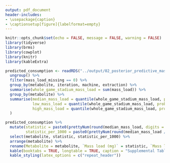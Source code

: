 ```yaml
---
output: pdf_document
header-includes:
- \usepackage{caption}
- \captionsetup[figure]{labelformat=empty}
---
```

\captionsetup[table]{labelformat=empty}
```r
knitr::opts_chunk$set(echo = FALSE, message = FALSE, warning = FALSE)
library(tidyverse)
library(brms)
library(cowplot)
library(knitr)
library(kableExtra)

predicted_consumption <- readRDS("../output/02_posterior_predictive_mass_load.rds") %>%
  ungroup() %>%
  filter(mass_load_missing == 0) %>%
  group_by(metabolite, iteration, machine, extraction) %>%
  summarise(whole_game_stadium_mass_load = sum(mass_load)) %>%
  group_by(metabolite) %>%
  summarise(median_mass_load = quantile(whole_game_stadium_mass_load, probs = 0.5, na.rm = FALSE),
            low_mass_load = quantile(whole_game_stadium_mass_load, probs = 0.25, na.rm = FALSE),
            high_mass_load = quantile(whole_game_stadium_mass_load, probs = 0.75, na.rm = FALSE),
  )
```

```r
predicted_consumption %>% 
  mutate(statistic = paste0(prettyNum(round(median_mass_load, digits = 2), big.mark = ","), " (", prettyNum(round(low_mass_load , digits = 2), big.mark = ","), ", ", prettyNum(round(high_mass_load, digits = 2), big.mark = ","), ")", sep = ""),
         statistic_per_1000 = paste0(prettyNum(round(median_mass_load / 80.651, digits = 2), big.mark = ","), " (", prettyNum(round(low_mass_load / 80.651, digits = 2), big.mark = ","), ", ", prettyNum(round(high_mass_load / 80.651, digits = 2), big.mark = ","), ")", sep = "")) %>%
  select(metabolite, statistic, statistic_per_1000) %>% 
  arrange(metabolite) %>%
  rename(Metabolite = metabolite, `Mass load (mg)` = statistic, `Mass load per 1,000 attendees (mg)` = statistic_per_1000) %>%
  kable(booktabs = TRUE, longtable = TRUE, caption = "Supplemental Table 5. Median and interquartile range of estimated mass loads (mg) of substances that passed through the entire stadium over the course of the game") %>%
  kable_styling(latex_options = c("repeat_header"))
```

